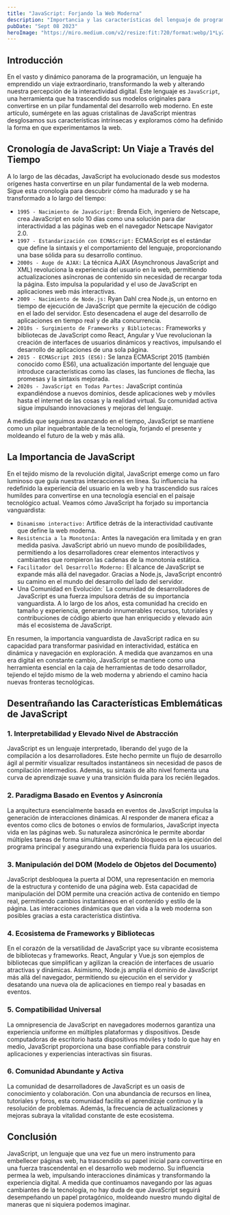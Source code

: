 ```yaml
---
title: "JavaScript: Forjando la Web Moderna"
description: "Importancia y las características del lenguaje de programación JavaScript."
pubDate: "Sept 08 2023"
heroImage: "https://miro.medium.com/v2/resize:fit:720/format:webp/1*LyZcwuLWv2FArOumCxobpA.png"
---
```


## Introducción

En el vasto y dinámico panorama de la programación, un lenguaje ha emprendido un viaje extraordinario, transformando la web y alterando nuestra percepción de la interactividad digital. Este lenguaje es `JavaScript`, una herramienta que ha trascendido sus modelos originales para convertirse en un pilar fundamental del desarrollo web moderno.
En este artículo, sumérgete en las aguas cristalinas de JavaScript mientras desglosamos sus características intrínsecas y exploramos cómo ha definido la forma en que experimentamos la web.

## Cronología de JavaScript: Un Viaje a Través del Tiempo

A lo largo de las décadas, JavaScript ha evolucionado desde sus modestos orígenes hasta convertirse en un pilar fundamental de la web moderna. Sigue esta cronología para descubrir cómo ha madurado y se ha transformado a lo largo del tiempo:

- `1995 - Nacimiento de JavaScript:` Brenda Eich, ingeniero de Netscape, crea JavaScript en solo 10 días como una solución para dar interactividad a las páginas web en el navegador Netscape Navigator 2.0.
- `1997 - Estandarización con ECMAScript:` ECMAScript es el estándar que define la sintaxis y el comportamiento del lenguaje, proporcionando una base sólida para su desarrollo continuo.
- `2000s - Auge de AJAX:` La técnica AJAX (Asynchronous JavaScript and XML) revoluciona la experiencia del usuario en la web, permitiendo actualizaciones asíncronas de contenido sin necesidad de recargar toda la página. Esto impulsa la popularidad y el uso de JavaScript en aplicaciones web más interactivas.
- `2009 - Nacimiento de Node.js:` Ryan Dahl crea Node.js, un entorno en tiempo de ejecución de JavaScript que permite la ejecución de código en el lado del servidor. Esto desencadena el auge del desarrollo de aplicaciones en tiempo real y de alta concurrencia.
- `2010s - Surgimiento de Frameworks y Bibliotecas:` Frameworks y bibliotecas de JavaScript como React, Angular y Vue revolucionan la creación de interfaces de usuarios dinámicos y reactivos, impulsando el desarrollo de aplicaciones de una sola página.
- `2015 - ECMAScript 2015 (ES6):` Se lanza ECMAScript 2015 (también conocido como ES6), una actualización importante del lenguaje que introduce características como las clases, las funciones de flecha, las promesas y la sintaxis mejorada.
- `2020s - JavaScript en Todas Partes:` JavaScript continúa expandiéndose a nuevos dominios, desde aplicaciones web y móviles hasta el internet de las cosas y la realidad virtual. Su comunidad activa sigue impulsando innovaciones y mejoras del lenguaje.

A medida que seguimos avanzando en el tiempo, JavaScript se mantiene como un pilar inquebrantable de la tecnología, forjando el presente y moldeando el futuro de la web y más allá.

## La Importancia de JavaScript

En el tejido mismo de la revolución digital, JavaScript emerge como un faro luminoso que guía nuestras interacciones en línea. Su influencia ha redefinido la experiencia del usuario en la web y ha trascendido sus raíces humildes para convertirse en una tecnología esencial en el paisaje tecnológico actual. Veamos cómo JavaScript ha forjado su importancia vanguardista:

- `Dinamismo interactivo:` Artífice detrás de la interactividad cautivante que define la web moderna.
- `Resistencia a la Monotonía:` Antes la navegación era limitada y en gran medida pasiva. JavaScript abrió un nuevo mundo de posibilidades, permitiendo a los desarrolladores crear elementos interactivos y cambiantes que rompieron las cadenas de la monotonía estática.
- `Facilitador del Desarrollo Moderno:` El alcance de JavaScript se expande más allá del navegador. Gracias a Node.js, JavaScript encontró su camino en el mundo del desarrollo del lado del servidor.
- Una Comunidad en Evolución:` La comunidad de desarrolladores de JavaScript es una fuerza impulsora detrás de su importancia vanguardista. A lo largo de los años, esta comunidad ha crecido en tamaño y experiencia, generando innumerables recursos, tutoriales y contribuciones de código abierto que han enriquecido y elevado aún más el ecosistema de JavaScript.

En resumen, la importancia vanguardista de JavaScript radica en su capacidad para transformar pasividad en interactividad, estática en dinámica y navegación en exploración. A medida que avanzamos en una era digital en constante cambio, JavaScript se mantiene como una herramienta esencial en la caja de herramientas de todo desarrollador, tejiendo el tejido mismo de la web moderna y abriendo el camino hacia nuevas fronteras tecnológicas.

## Desentrañando las Características Emblemáticas de JavaScript

### 1. Interpretabilidad y Elevado Nivel de Abstracción

JavaScript es un lenguaje interpretado, liberando del yugo de la compilación a los desarrolladores. Este hecho permite un flujo de desarrollo ágil al permitir visualizar resultados instantáneos sin necesidad de pasos de compilación intermedios. Además, su sintaxis de alto nivel fomenta una curva de aprendizaje suave y una transición fluida para los recién llegados.

### 2. Paradigma Basado en Eventos y Asincronía

La arquitectura esencialmente basada en eventos de JavaScript impulsa la generación de interacciones dinámicas. Al responder de manera eficaz a eventos como clics de botones o envíos de formularios, JavaScript inyecta vida en las páginas web. Su naturaleza asincrónica le permite abordar múltiples tareas de forma simultánea, evitando bloqueos en la ejecución del programa principal y asegurando una experiencia fluida para los usuarios.

### 3. Manipulación del DOM (Modelo de Objetos del Documento)

JavaScript desbloquea la puerta al DOM, una representación en memoria de la estructura y contenido de una página web. Esta capacidad de manipulación del DOM permite una creación activa de contenido en tiempo real, permitiendo cambios instantáneos en el contenido y estilo de la página. Las interacciones dinámicas que dan vida a la web moderna son posibles gracias a esta característica distintiva.

### 4. Ecosistema de Frameworks y Bibliotecas

En el corazón de la versatilidad de JavaScript yace su vibrante ecosistema de bibliotecas y frameworks. React, Angular y Vue.js son ejemplos de bibliotecas que simplifican y agilizan la creación de interfaces de usuario atractivas y dinámicas. Asimismo, Node.js amplía el dominio de JavaScript más allá del navegador, permitiendo su ejecución en el servidor y desatando una nueva ola de aplicaciones en tiempo real y basadas en eventos.

### 5. Compatibilidad Universal

La omnipresencia de JavaScript en navegadores modernos garantiza una experiencia uniforme en múltiples plataformas y dispositivos. Desde computadoras de escritorio hasta dispositivos móviles y todo lo que hay en medio, JavaScript proporciona una base confiable para construir aplicaciones y experiencias interactivas sin fisuras.

### 6. Comunidad Abundante y Activa

La comunidad de desarrolladores de JavaScript es un oasis de conocimiento y colaboración. Con una abundancia de recursos en línea, tutoriales y foros, esta comunidad facilita el aprendizaje continuo y la resolución de problemas. Además, la frecuencia de actualizaciones y mejoras subraya la vitalidad constante de este ecosistema.

## Conclusión

JavaScript, un lenguaje que una vez fue un mero instrumento para embellecer páginas web, ha trascendido su papel inicial para convertirse en una fuerza trascendental en el desarrollo web moderno. Su influencia permea la web, impulsando interacciones dinámicas y transformando la experiencia digital. A medida que continuamos navegando por las aguas cambiantes de la tecnología, no hay duda de que JavaScript seguirá desempeñando un papel protagónico, moldeando nuestro mundo digital de maneras que ni siquiera podemos imaginar.
